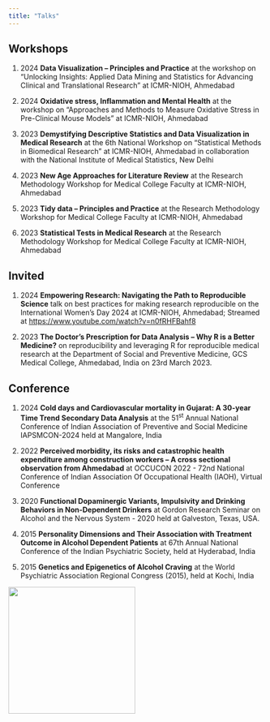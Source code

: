 ```yaml
---
title: "Talks"
---
```


## Workshops

1.  2024 **Data Visualization – Principles and Practice** at the workshop on “Unlocking Insights: Applied Data Mining and Statistics for Advancing Clinical and Translational Research” at ICMR-NIOH, Ahmedabad

2.  2024 **Oxidative stress, Inflammation and Mental Health** at the workshop on “Approaches and Methods to Measure Oxidative Stress in Pre-Clinical Mouse Models” at ICMR-NIOH, Ahmedabad

3.  2023 **Demystifying Descriptive Statistics and Data Visualization in Medical Research** at the 6th National Workshop on "Statistical Methods in Biomedical Research" at ICMR-NIOH, Ahmedabad in collaboration with the National Institute of Medical Statistics, New Delhi

4.  2023 **New Age Approaches for Literature Review** at the Research Methodology Workshop for Medical College Faculty at ICMR-NIOH, Ahmedabad

5.  2023 **Tidy data -- Principles and Practice** at the Research Methodology Workshop for Medical College Faculty at ICMR-NIOH, Ahmedabad

6.  2023 **Statistical Tests in Medical Research** at the Research Methodology Workshop for Medical College Faculty at ICMR-NIOH, Ahmedabad

## Invited

1.  2024 **Empowering Research: Navigating the Path to Reproducible Science** talk on best practices for making research reproducible on the International Women’s Day 2024 at ICMR-NIOH, Ahmedabad; Streamed at <https://www.youtube.com/watch?v=n0fRHFBahf8>

2.  2023 **The Doctor's Prescription for Data Analysis -- Why R is a Better Medicine?** on reproducibility and leveraging R for reproducible medical research at the Department of Social and Preventive Medicine, GCS Medical College, Ahmedabad, India on 23rd March 2023.

## Conference

1.  2024 **Cold days and Cardiovascular mortality in Gujarat: A 30-year Time Trend Secondary Data Analysis** at the 51^st^ Annual National Conference of Indian Association of Preventive and Social Medicine IAPSMCON-2024 held at Mangalore, India

2.  2022 **Perceived morbidity, its risks and catastrophic health expenditure among construction workers -- A cross sectional observation from Ahmedabad** at OCCUCON 2022 - 72nd National Conference of Indian Association Of Occupational Health (IAOH), Virtual Conference

3.  2020 **Functional Dopaminergic Variants, Impulsivity and Drinking Behaviors in Non-Dependent Drinkers** at Gordon Research Seminar on Alcohol and the Nervous System - 2020 held at Galveston, Texas, USA.

4.  2015 **Personality Dimensions and Their Association with Treatment Outcome in Alcohol Dependent Patients** at 67th Annual National Conference of the Indian Psychiatric Society, held at Hyderabad, India

5.  2015 **Genetics and Epigenetics of Alcohol Craving** at the World Psychiatric Association Regional Congress (2015), held at Kochi, India

![](S.png){fig-align="center" width="250"}
